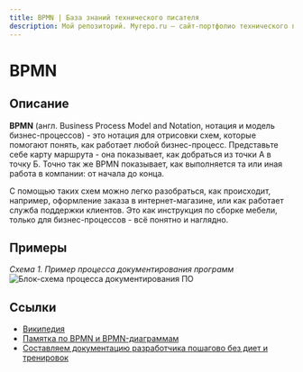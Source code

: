 ```yaml
---
title: BPMN | База знаний технического писателя
description: Мой репозиторий. Myrepo.ru – сайт-портфолио технического писателя
---
```


# BPMN

## Описание

**BPMN** (англ. Business Process Model and Notation, нотация и модель бизнес-процессов) - это нотация для отрисовки схем, которые помогают понять, как работает любой бизнес-процесс. Представьте себе карту маршрута - она показывает, как добраться из точки А в точку Б. Точно так же BPMN показывает, как выполняется та или иная работа в компании: от начала до конца.

С помощью таких схем можно легко разобраться, как происходит, например, оформление заказа в интернет-магазине, или как работает служба поддержки клиентов. Это как инструкция по сборке мебели, только для бизнес-процессов - всё понятно и наглядно.

## Примеры

*Схема 1. Пример процесса документирования программ*
![Блок-схема процесса документирования ПО](../../../images/diagrams/diagram-001.jpg)

## Ссылки

- [Википедия](https://ru.wikipedia.org/wiki/BPMN)
- [Памятка по BPMN и BPMN-диаграммам](https://habr.com/ru/companies/sberbank/articles/836092/)
- [Составляем документацию разработчика пошагово без диет и тренировок](https://habr.com/ru/companies/ozontech/articles/687024/)
